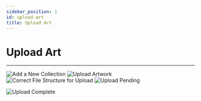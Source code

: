 ```yaml
---
sidebar_position: 1
id: upload-art
title: Upload Art
---
```


# Upload Art

---

![Add a New Collection](../../static/img/upload-addnew.png)
![Upload Artwork](../../static/img/upload-files.png)
![Correct File Structure for Upload](../../static/img/upload-file-structure.png)
![Upload Pending](../../static/img/upload-pending.png)

![Upload Complete](../../static/img/upload-complete.png)
